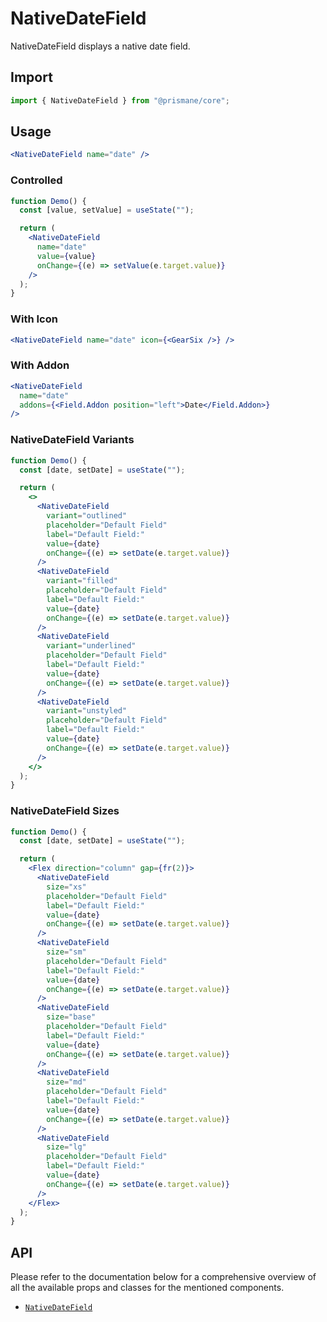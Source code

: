 # NativeDateField

NativeDateField displays a native date field.

## Import

```js
import { NativeDateField } from "@prismane/core";
```

## Usage

```jsx
<NativeDateField name="date" />
```

### Controlled

```jsx
function Demo() {
  const [value, setValue] = useState("");

  return (
    <NativeDateField
      name="date"
      value={value}
      onChange={(e) => setValue(e.target.value)}
    />
  );
}
```

### With Icon

```jsx
<NativeDateField name="date" icon={<GearSix />} />
```

### With Addon

```jsx
<NativeDateField
  name="date"
  addons={<Field.Addon position="left">Date</Field.Addon>}
/>
```

### NativeDateField Variants

```jsx
function Demo() {
  const [date, setDate] = useState("");

  return (
    <>
      <NativeDateField
        variant="outlined"
        placeholder="Default Field"
        label="Default Field:"
        value={date}
        onChange={(e) => setDate(e.target.value)}
      />
      <NativeDateField
        variant="filled"
        placeholder="Default Field"
        label="Default Field:"
        value={date}
        onChange={(e) => setDate(e.target.value)}
      />
      <NativeDateField
        variant="underlined"
        placeholder="Default Field"
        label="Default Field:"
        value={date}
        onChange={(e) => setDate(e.target.value)}
      />
      <NativeDateField
        variant="unstyled"
        placeholder="Default Field"
        label="Default Field:"
        value={date}
        onChange={(e) => setDate(e.target.value)}
      />
    </>
  );
}
```

### NativeDateField Sizes

```jsx
function Demo() {
  const [date, setDate] = useState("");

  return (
    <Flex direction="column" gap={fr(2)}>
      <NativeDateField
        size="xs"
        placeholder="Default Field"
        label="Default Field:"
        value={date}
        onChange={(e) => setDate(e.target.value)}
      />
      <NativeDateField
        size="sm"
        placeholder="Default Field"
        label="Default Field:"
        value={date}
        onChange={(e) => setDate(e.target.value)}
      />
      <NativeDateField
        size="base"
        placeholder="Default Field"
        label="Default Field:"
        value={date}
        onChange={(e) => setDate(e.target.value)}
      />
      <NativeDateField
        size="md"
        placeholder="Default Field"
        label="Default Field:"
        value={date}
        onChange={(e) => setDate(e.target.value)}
      />
      <NativeDateField
        size="lg"
        placeholder="Default Field"
        label="Default Field:"
        value={date}
        onChange={(e) => setDate(e.target.value)}
      />
    </Flex>
  );
}
```

## API

Please refer to the documentation below for a comprehensive overview of all the available props and classes for the mentioned components.

- [`NativeDateField`](/docs/components-api/native-date-field-api)
